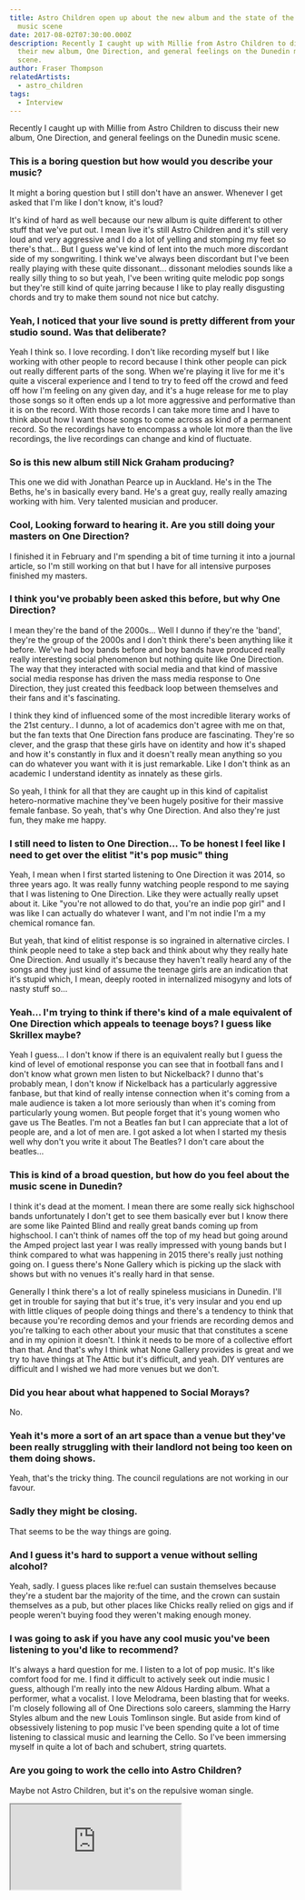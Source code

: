 ```yaml
---
title: Astro Children open up about the new album and the state of the Dunedin
  music scene
date: 2017-08-02T07:30:00.000Z
description: Recently I caught up with Millie from Astro Children to discuss
  their new album, One Direction, and general feelings on the Dunedin music
  scene.
author: Fraser Thompson
relatedArtists:
  - astro_children
tags:
  - Interview
---
```



Recently I caught up with Millie from Astro Children to discuss their new album, One Direction, and general feelings on the Dunedin music scene.

### This is a boring question but how would you describe your music?

It might a boring question but I still don't have an answer. Whenever I get asked that I'm like I don't know, it's loud?

It's kind of hard as well because our new album is quite different to other stuff that we've put out. I mean live it's still Astro Children and it's still very loud and very aggressive and I do a lot of yelling and stomping my feet so there's that... But I guess we've kind of lent into the much more discordant side of my songwriting. I think we've always been discordant but I've been really playing with these quite dissonant... dissonant melodies sounds like a really silly thing to so but yeah, I've been writing quite melodic pop songs but they're still kind of quite jarring because I like to play really disgusting chords and try to make them sound not nice but catchy.

### Yeah, I noticed that your live sound is pretty different from your studio sound. Was that deliberate?

Yeah I think so. I love recording. I don't like recording myself but I like working with other people to record because I think other people can pick out really different parts of the song. When we're playing it live for me it's quite a visceral experience and I tend to try to feed off the crowd and feed off how I'm feeling on any given day, and it's a huge release for me to play those songs so it often ends up a lot more aggressive and performative than it is on the record. With those records I can take more time and I have to think about how I want those songs to come across as kind of a permanent record. So the recordings have to encompass a whole lot more than the live recordings, the live recordings can change and kind of fluctuate.

### So is this new album still Nick Graham producing?

This one we did with Jonathan Pearce up in Auckland. He's in the The Beths, he's in basically every band. He's a great guy, really really amazing working with him. Very talented musician and producer.

### Cool, Looking forward to hearing it. Are you still doing your masters on One Direction?

I finished it in February and I'm spending a bit of time turning it into a journal article, so I'm still working on that but I have for all intensive purposes finished my masters.

### I think you've probably been asked this before, but why One Direction?

I mean they're the band of the 2000s... Well I dunno if they're the 'band', they're the group of the 2000s and I don't think there's been anything like it before. We've had boy bands before and boy bands have produced really really interesting social phenomenon but nothing quite like One Direction. The way that they interacted with social media and that kind of massive social media response has driven the mass media response to One Direction, they just created this feedback loop between themselves and their fans and it's fascinating.

I think they kind of influenced some of the most incredible literary works of the 21st century.. I dunno, a lot of academics don't agree with me on that, but the fan texts that One Direction fans produce are fascinating. They're so clever, and the grasp that these girls have on identity and how it's shaped and how it's constantly in flux and it doesn't really mean anything so you can do whatever you want with it is just remarkable. Like I don't think as an academic I understand identity as innately as these girls.

So yeah, I think for all that they are caught up in this kind of capitalist hetero-normative machine they've been hugely positive for their massive female fanbase. So yeah, that's why One Direction. And also they're just fun, they make me happy.

### I still need to listen to One Direction... To be honest I feel like I need to get over the elitist "it's pop music" thing

Yeah, I mean when I first started listening to One Direction it was 2014, so three years ago. It was really funny watching people respond to me saying that I was listening to One Direction. Like they were actually really upset about it. Like "you're not allowed to do that, you're an indie pop girl" and I was like I can actually do whatever I want, and I'm not indie I'm a my chemical romance fan.

But yeah, that kind of elitist response is so ingrained in alternative circles. I think people need to take a step back and think about why they really hate One Direction. And usually it's because they haven't really heard any of the songs and they just kind of assume the teenage girls are an indication that it's stupid which, I mean, deeply rooted in internalized misogyny and lots of nasty stuff so...

### Yeah... I'm trying to think if there's kind of a male equivalent of One Direction which appeals to teenage boys? I guess like Skrillex maybe?

Yeah I guess... I don't know if there is an equivalent really but I guess the kind of level of emotional response you can see that in football fans and I don't know what grown men listen to but Nickelback? I dunno that's probably mean, I don't know if Nickelback has a particularly aggressive fanbase, but that kind of really intense connection when it's coming from a male audience is taken a lot more seriously than when it's coming from particularly young women. But people forget that it's young women who gave us The Beatles. I'm not a Beatles fan but I can appreciate that a lot of people are, and a lot of men are. I got asked a lot when I started my thesis well why don't you write it about The Beatles? I don't care about the beatles...

### This is kind of a broad question, but how do you feel about the music scene in Dunedin?

I think it's dead at the moment. I mean there are some really sick highschool bands unfortunately I don't get to see them basically ever but I know there are some like Painted Blind and really great bands coming up from highschool. I can't think of names off the top of my head but going around the Amped project last year I was really impressed with young bands but I think compared to what was happening in 2015 there's really just nothing going on. I guess there's None Gallery which is picking up the slack with shows but with no venues it's really hard in that sense.

Generally I think there's a lot of really spineless musicians in Dunedin. I'll get in trouble for saying that but it's true, it's very insular and you end up with little cliques of people doing things and there's a tendency to think that because you're recording demos and your friends are recording demos and you're talking to each other about your music that that constitutes a scene and in my opinion it doesn't. I think it needs to be more of a collective effort than that. And that's why I think what None Gallery provides is great and we try to have things at The Attic but it's difficult, and yeah. DIY ventures are difficult and I wished we had more venues but we don't.

### Did you hear about what happened to Social Morays?

No.

### Yeah it's more a sort of an art space than a venue but they've been really struggling with their landlord not being too keen on them doing shows.

Yeah, that's the tricky thing. The council regulations are not working in our favour.

### Sadly they might be closing.

That seems to be the way things are going.

### And I guess it's hard to support a venue without selling alcohol?

Yeah, sadly. I guess places like re:fuel can sustain themselves because they're a student bar the majority of the time, and the crown can sustain themselves as a pub, but other places like Chicks really relied on gigs and if people weren't buying food they weren't making enough money.

### I was going to ask if you have any cool music you've been listening to you'd like to recommend?

It's always a hard question for me. I listen to a lot of pop music. It's like comfort food for me. I find it difficult to actively seek out indie music I guess, although I'm really into the new Aldous Harding album. What a performer, what a vocalist. I love Melodrama, been blasting that for weeks. I'm closely following all of One Directions solo careers, slamming the Harry Styles album and the new Louis Tomlinson single. But aside from kind of obsessively listening to pop music I've been spending quite a lot of time listening to classical music and learning the Cello. So I've been immersing myself in quite a lot of bach and schubert, string quartets.

### Are you going to work the cello into Astro Children?

Maybe not Astro Children, but it's on the repulsive woman single.

<p>
<iframe style={{border: 0, width: "100%", height: "120px"}} src="https://bandcamp.com/EmbeddedPlayer/track=2780263300/size=large/bgcol=ffffff/linkcol=0687f5/tracklist=false/artwork=small/transparent=true/" seamless><a href="http://repulsivewoman.bandcamp.com/track/happily">Happily by Repulsive Woman</a></iframe>
</p>
